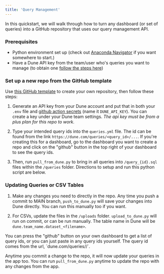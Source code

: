 ```yaml
---
title: 'Query Management'
---
```


In this quickstart, we will walk through how to turn any dashboard (or set of queries) into a GitHub repository that uses our query management API.

### Prerequisites
- Python environment set up (check out [Anaconda Navigator](https://docs.continuum.io/free/navigator/) if you want somewhere to start.)
- Have a Dune API key from the team/user who's queries you want to manage (to obtain one [follow the steps here](../overview/authentication#generate-an-api-key))

### Set up a new repo from the GitHub template 

Use [this GitHub template](https://github.com/duneanalytics/DuneQueryRepo) to create your own repository, then follow these steps:

1. Generate an API key from your Dune account and put that in both your `.env` file and [github action secrets](https://docs.github.com/en/actions/security-guides/using-secrets-in-github-actions#creating-secrets-for-a-repository) (name it `DUNE_API_KEY`). You can create a key under your Dune team settings. *The api key must be from a plus plan for this repo to work.*

2. Type your intended query ids into the `queries.yml` file. The id can be found from the link `https://dune.com/queries/<query_id>/...`. If you're creating this for a dashboard, go to the dashboard you want to create a repo and click on the "github" button in the top right of your dashboard to see the query ids.

3. Then, run `pull_from_dune.py` to bring in all queries into `/query_{id}.sql` files within the `/queries` folder. Directions to setup and run this python script are below.

### Updating Queries or CSV Tables

1. Make any changes you need to directly in the repo. Any time you push a commit to MAIN branch, `push_to_dune.py` will save your changes into Dune directly. You can run this manually too if you want.

2. For CSVs, update the files in the `/uploads` folder. `upload_to_dune.py` will run on commit, or can be run manually. The table name in Dune will be `dune.team_name.dataset_<filename>`.

<Tip> 
You can press the "github" button on your own dashboard to get a list of query ids, or you can just paste in any query ids yourself. The query id comes from the url, `dune.com/queries/<query_id>/<visualization_id>`.
</Tip>

Anytime you commit a change to the repo, it will now update your queries in the app too. You can run `pull_from_dune.py` anytime to update the repo with any changes from the app.
